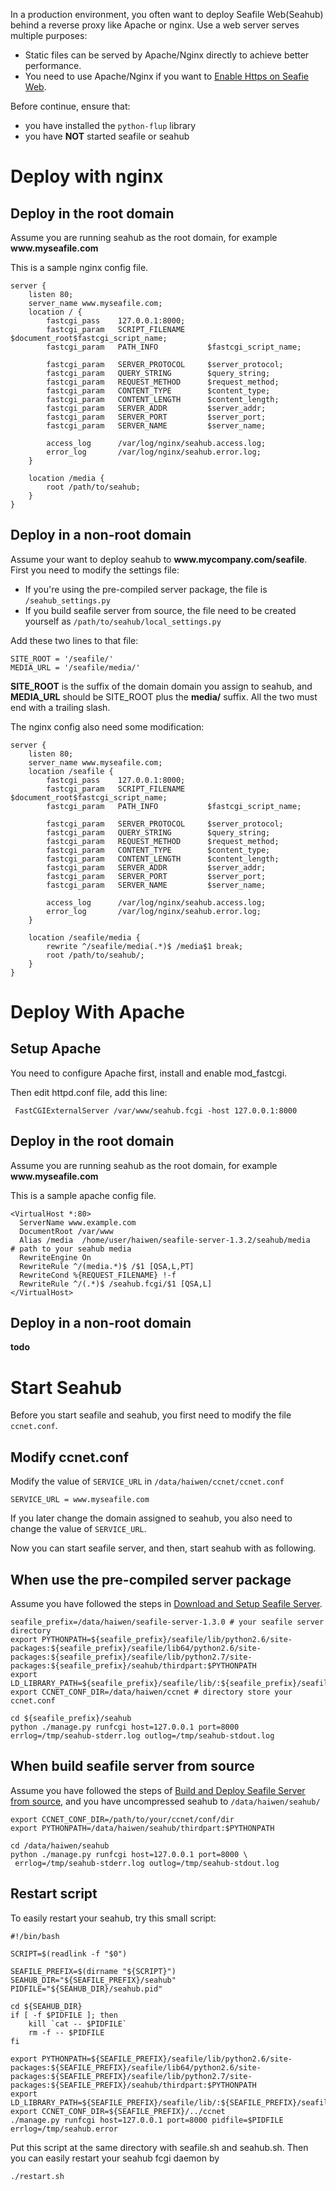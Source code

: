 In a production environment, you often want to deploy Seafile Web(Seahub) behind a reverse proxy like Apache or nginx. Use a web server serves multiple purposes:

* Static files can be served by Apache/Nginx directly to achieve better performance.
* You need to use Apache/Nginx if you want to [[Enable Https on Seafie Web]].

Before continue, ensure that:

* you have installed the <code>python-flup</code> library
* you have '''NOT''' started seafile or seahub

= Deploy with nginx =

== Deploy in the root domain ==

Assume you are running seahub as the root domain, for example '''www.myseafile.com'''

This is a sample nginx config file.

<pre>
server {
    listen 80;
    server_name www.myseafile.com;
    location / {
        fastcgi_pass    127.0.0.1:8000;
        fastcgi_param   SCRIPT_FILENAME     $document_root$fastcgi_script_name;
        fastcgi_param   PATH_INFO           $fastcgi_script_name;

        fastcgi_param	SERVER_PROTOCOL		$server_protocol;
        fastcgi_param   QUERY_STRING        $query_string;
        fastcgi_param   REQUEST_METHOD      $request_method;
        fastcgi_param   CONTENT_TYPE        $content_type;
        fastcgi_param   CONTENT_LENGTH      $content_length;
        fastcgi_param	SERVER_ADDR         $server_addr;
        fastcgi_param	SERVER_PORT         $server_port;
        fastcgi_param	SERVER_NAME         $server_name;

        access_log      /var/log/nginx/seahub.access.log;
    	error_log       /var/log/nginx/seahub.error.log;
    }       

    location /media {
        root /path/to/seahub;
    }
}
</pre>

== Deploy in a non-root domain ==

Assume your want to deploy seahub to '''www.mycompany.com/seafile'''. First you need to modify the settings file:

* If you're using the pre-compiled server package, the file is <code><top seafile server dir>/seahub_settings.py</code>
* If you build seafile server from source, the file need to be created yourself as <code>/path/to/seahub/local_settings.py</code>

Add these two lines to that file:
<pre>
SITE_ROOT = '/seafile/' 
MEDIA_URL = '/seafile/media/'
</pre>

'''SITE_ROOT''' is the suffix of the domain domain you assign to seahub, and '''MEDIA_URL''' should be SITE_ROOT plus the '''media/''' suffix. All the two must end with a trailing slash.

The nginx config also need some modification:
<pre>
server {
    listen 80;
    server_name www.myseafile.com;
    location /seafile {
        fastcgi_pass    127.0.0.1:8000;
        fastcgi_param   SCRIPT_FILENAME     $document_root$fastcgi_script_name;
        fastcgi_param   PATH_INFO           $fastcgi_script_name;

        fastcgi_param	SERVER_PROTOCOL		$server_protocol;
        fastcgi_param   QUERY_STRING        $query_string;
        fastcgi_param   REQUEST_METHOD      $request_method;
        fastcgi_param   CONTENT_TYPE        $content_type;
        fastcgi_param   CONTENT_LENGTH      $content_length;
        fastcgi_param	SERVER_ADDR         $server_addr;
        fastcgi_param	SERVER_PORT         $server_port;
        fastcgi_param	SERVER_NAME         $server_name;

        access_log      /var/log/nginx/seahub.access.log;
    	error_log       /var/log/nginx/seahub.error.log;
    }       

    location /seafile/media {
        rewrite ^/seafile/media(.*)$ /media$1 break;
        root /path/to/seahub/;
    }
}
</pre>

= Deploy With Apache =

== Setup Apache ==

You need to configure Apache first, install and enable mod_fastcgi. 

Then edit httpd.conf file, add this line:

  FastCGIExternalServer /var/www/seahub.fcgi -host 127.0.0.1:8000

== Deploy in the root domain ==

Assume you are running seahub as the root domain, for example '''www.myseafile.com'''

This is a sample apache config file.

<pre>
<VirtualHost *:80>
  ServerName www.example.com
  DocumentRoot /var/www
  Alias /media  /home/user/haiwen/seafile-server-1.3.2/seahub/media         # path to your seahub media 
  RewriteEngine On
  RewriteRule ^/(media.*)$ /$1 [QSA,L,PT]
  RewriteCond %{REQUEST_FILENAME} !-f
  RewriteRule ^/(.*)$ /seahub.fcgi/$1 [QSA,L]
</VirtualHost>
</pre>

== Deploy in a non-root domain ==

'''todo'''

= Start Seahub =

Before you start seafile and seahub, you first need to modify the file <code>ccnet.conf</code>.

== Modify ccnet.conf ==

Modify the value of <code>SERVICE_URL</code> in <code>/data/haiwen/ccnet/ccnet.conf</code>

<pre>
SERVICE_URL = www.myseafile.com
</pre>

If you later change the domain assigned to seahub, you also need to change the value of  <code>SERVICE_URL</code>. 

Now you can start seafile server, and then, start seahub with as following.

== When use the pre-compiled server package ==

Assume you have followed the steps in [[Download and Setup Seafile Server]]. 

<pre>
seafile_prefix=/data/haiwen/seafile-server-1.3.0 # your seafile server directory
export PYTHONPATH=${seafile_prefix}/seafile/lib/python2.6/site-packages:${seafile_prefix}/seafile/lib64/python2.6/site-packages:${seafile_prefix}/seafile/lib/python2.7/site-packages:${seafile_prefix}/seahub/thirdpart:$PYTHONPATH
export LD_LIBRARY_PATH=${seafile_prefix}/seafile/lib/:${seafile_prefix}/seafile/lib64:${LD_LIBRARY_PATH}
export CCNET_CONF_DIR=/data/haiwen/ccnet # directory store your ccnet.conf

cd ${seafile_prefix}/seahub
python ./manage.py runfcgi host=127.0.0.1 port=8000 errlog=/tmp/seahub-stderr.log outlog=/tmp/seahub-stdout.log
</pre>

== When build seafile server from source ==

Assume you have followed the steps of [[Build and Deploy Seafile Server from source]], and you have uncompressed seahub to <code>/data/haiwen/seahub/</code>

<pre>
export CCNET_CONF_DIR=/path/to/your/ccnet/conf/dir
export PYTHONPATH=/data/haiwen/seahub/thirdpart:$PYTHONPATH

cd /data/haiwen/seahub
python ./manage.py runfcgi host=127.0.0.1 port=8000 \
 errlog=/tmp/seahub-stderr.log outlog=/tmp/seahub-stdout.log
</pre>

== Restart script ==

To easily restart your seahub, try this small script:

<pre>
#!/bin/bash

SCRIPT=$(readlink -f "$0")

SEAFILE_PREFIX=$(dirname "${SCRIPT}")
SEAHUB_DIR="${SEAFILE_PREFIX}/seahub"
PIDFILE="${SEAHUB_DIR}/seahub.pid"

cd ${SEAHUB_DIR}
if [ -f $PIDFILE ]; then
    kill `cat -- $PIDFILE`
    rm -f -- $PIDFILE
fi

export PYTHONPATH=${SEAFILE_PREFIX}/seafile/lib/python2.6/site-packages:${SEAFILE_PREFIX}/seafile/lib64/python2.6/site-packages:${SEAFILE_PREFIX}/seafile/lib/python2.7/site-packages:${SEAFILE_PREFIX}/seahub/thirdpart:$PYTHONPATH
export LD_LIBRARY_PATH=${SEAFILE_PREFIX}/seafile/lib/:${SEAFILE_PREFIX}/seafile/lib64:${LD_LIBRARY_PATH}
export CCNET_CONF_DIR=${SEAFILE_PREFIX}/../ccnet
./manage.py runfcgi host=127.0.0.1 port=8000 pidfile=$PIDFILE errlog=/tmp/seahub.error

</pre>

Put this script at the same directory with seafile.sh and seahub.sh. Then you can easily restart your seahub
fcgi daemon by <pre>./restart.sh</pre>